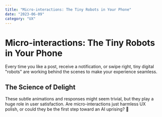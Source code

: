 ```yaml
---
title: "Micro-interactions: The Tiny Robots in Your Phone"
date: "2023-06-09"
category: "UX"
---
```


# Micro-interactions: The Tiny Robots in Your Phone

Every time you like a post, receive a notification, or swipe right, tiny digital "robots" are working behind the scenes to make your experience seamless.

## The Science of Delight

These subtle animations and responses might seem trivial, but they play a huge role in user satisfaction. Are micro-interactions just harmless UX polish, or could they be the first step toward an AI uprising? 🤖
